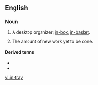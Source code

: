 ==English==

===Noun===
{{en-noun}}

# {{label|en|British|Ireland}} A desktop organizer; [[in-box]], [[in-basket]].
# {{label|en|by extension}} The amount of new work yet to be done.

====Derived terms====
* {{l|en|in-tray exercise}}
* {{l|en|in-tray training}}

[[vi:in-tray]]